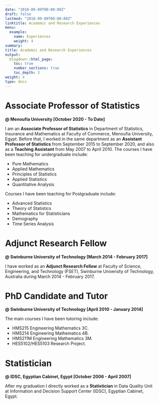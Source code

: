 ```yaml
---
date: "2018-09-09T00:00:00Z"
draft: false
lastmod: "2018-09-09T00:00:00Z"
linktitle: Academic and Research Experiences
menu:
  example:
    name: Experiences
    weight: 4
summary: 
title: Academic and Research Experiences
output:
  blogdown::html_page:
    toc: true
    number_sections: true
    toc_depth: 3
weight: 4
type: docs
---
```



# Associate Professor of Statistics

**@ Menoufia University [October 2020 - To Date]**

I am an **Associate Professor of Statistics** in Department of Statistics, Insurance and Mathematics at Faculty of Commerce, Menoufia University, Egypt. 
Before that, I worked in the same department as an **Assistant Professor of Statistics** from September 2015 to September 2020, and also as a **Teaching Assistant** from May 2007 to April 2010. The courses I have been teaching for undergraduate include:

- Pure Mathematics		
- Applied Mathematics		
- Principles of Statistics 
- Applied Statistics 
- Quantitative Analysis

Courses I have been teaching for Postgraduate include: 

- Advanced Statistics	
- Theory of Statistics
- Mathematics for Statisticians	
- Demography
- Time Series Analysis


# Adjunct Research Fellow 

**@ Swinburne University of Technology [March 2014 - February 2017]** 

I have worked as an **Adjunct Research Fellow** at Faculty of Science, Engineering, and Technology (FSET), Swinburne University of Technology, Australia during March 2014 - February 2017.


# PhD Candidate and Tutor

**@ Swinburne University of Technology [April 2010 - January 2014]**  

The main courses I have been tutoring include: 

- HMS215 Engineering Mathematics 3C.
- HMS214 Engineering Mathematics 4B.
- HMS211M Engineering Mathematics 3M.
- HES5102/HES5103 Research Project.


# Statistician

**@ IDSC, Egyptian Cabinet, Egypt [October 2006 - April 2007]**

After my graduation I directly worked as a **Statistician** in Data Quality Unit at Information and Decision Support Center (IDSC), Egyptian Cabinet, Egypt.
     
     
     
     
